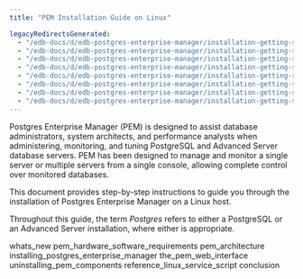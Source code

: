 ```yaml
---
title: "PEM Installation Guide on Linux"

legacyRedirectsGenerated:
  - "/edb-docs/d/edb-postgres-enterprise-manager/installation-getting-started/linux-installation-guide/8.0/whats_new.html"
  - "/edb-docs/d/edb-postgres-enterprise-manager/installation-getting-started/linux-installation-guide/latest/whats_new.html"
  - "/edb-docs/d/edb-postgres-enterprise-manager/installation-getting-started/linux-installation-guide/8.0/genindex.html"
  - "/edb-docs/d/edb-postgres-enterprise-manager/installation-getting-started/linux-installation-guide/latest/genindex.html"
  - "/edb-docs/d/edb-postgres-enterprise-manager/installation-getting-started/linux-installation-guide/8.0/conclusion.html"
  - "/edb-docs/d/edb-postgres-enterprise-manager/installation-getting-started/linux-installation-guide/latest/conclusion.html"
  - "/edb-docs/d/edb-postgres-enterprise-manager/installation-getting-started/linux-installation-guide/8.0/index.html"
  - "/edb-docs/d/edb-postgres-enterprise-manager/installation-getting-started/linux-installation-guide/latest/index.html"
---
```


Postgres Enterprise Manager (PEM) is designed to assist database administrators, system architects, and performance analysts when administering, monitoring, and tuning PostgreSQL and Advanced Server database servers. PEM has been designed to manage and monitor a single server or multiple servers from a single console, allowing complete control over monitored databases.

This document provides step-by-step instructions to guide you through the installation of Postgres Enterprise Manager on a Linux host.

Throughout this guide, the term *Postgres* refers to either a PostgreSQL or an Advanced Server installation, where either is appropriate.

<div class="toctree" maxdepth="5">

whats_new pem_hardware_software_requirements pem_architecture installing_postgres_enterprise_manager the_pem_web_interface uninstalling_pem_components reference_linux_service_script conclusion

</div>
